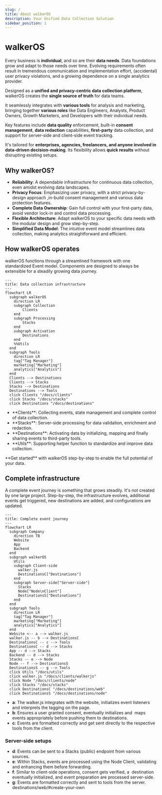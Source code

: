 ```yaml
---
slug: /
title: About walkerOS
description: Your Unified Data Collection Solution
sidebar_position: 1
---
```



# walkerOS

Every business is **individual**, and so are their **data needs**. Data
foundations grow and adapt to those needs over time. Evolving requirements often
result in tremendous communication and implementation effort, (accidental) user
privacy violations, and a growing dependence on a single analytics provider.

Designed as a **unified and privacy-centric data collection platform**, walkerOS
creates the **single source of truth** for data teams.

It seamlessly integrates with **various tools** for analysis and marketing,
bringing together **various roles** like Data Engineers, Analysts, Product
Owners, Growth Marketers, and Developers with their individual needs.

Key features include **data quality** enforcement, built-in **consent
management**, **data redaction** capabilities, **first-party** data collection,
and support for server-side and client-side event tracking.

It's tailored for **enterprises, agencies, freelancers, and anyone involved in
data-driven decision-making**. Its flexibility allows **quick results** without
disrupting existing setups.

## Why walkerOS?

- **Reliability**: A dependable infrastructure for continuous data collection,
  even amidst evolving data landscapes.
- **Privacy Focus**: Emphasizing user privacy, with a strict privacy-by-design
  approach ,in-build consent management and various data protection features.
- **Complete Data Ownership**: Gain full control with your first-party data,
  avoid vendor lock-in and control data processing.
- **Flexible Architecture**: Adapt walkerOS to your specific data needs with the
  modular design and grow step-by-step.
- **Simplified Data Model**: The intuitive event model streamlines data
  collection, making analytics straightforward and efficient.

## How walkerOS operates

walkerOS functions through a streamlined framework with one
standardized&nbsp;<Link to="walkeros/event-model">Event model</Link>. Components
are designed to always be extensible for a steadily growing data journey.

```mermaid
---
title: Data collection infrastructure
---
flowchart LR
  subgraph walkerOS
    direction LR
    subgraph Collection
        Clients
    end
    subgraph Processing
        Stacks
    end
    subgraph Activation
        Destinations
    end
    %%Utils
  end
  subgraph Tools
    direction LR
    tag["Tag Manager"]
    marketing["Marketing"]
    analytics["Analytics"]
  end
  Clients --> Destinations
  Clients --> Stacks
  Stacks --> Destinations
  Destinations --> Tools
  click Clients "/docs/clients"
  click Stacks "/docs/stacks"
  click Destinations "/docs/destinations"
```

- <Link to="clients">**Clients**</Link>: Collecting events, state management and
  complete control of data collection.
- <Link to="stacks">**Stacks**</Link>: Server-side processing for data
  validation, enrichment and redaction.
- <Link to="destinations">**Destinations**</Link>: Activating data by
  initializing, mapping and finally sharing events to third-party tools.
- <Link to="utils">**Utils**</Link>: Supporting helper function to standardize
  and improve data collection.

<Link to="walkeros/getting-started">**Get started**</Link> with walkerOS step-by-step
to enable the full potential of your data.

## Complete infrastructure

A complete event journey is something that grows steadily. It's not created by
one large project. Step-by-step, the infrastructure evolves, additional events
get triggered, new destinations are added, and configurations are updated.

```mermaid
---
title: Complete event journey
---
flowchart LR
  subgraph Company
    direction TB
    Website
    App
    Backend
  end
  subgraph walkerOS
    Utils
    subgraph Client-side
      walker.js
      DestinationsC["Destinations"]
    end
    subgraph Server-side["Server-side"]
      Stacks
      Node["Node\nClient"]
      DestinationsS["Destinations"]
    end
  end
  subgraph Tools
    direction LR
    tag["Tag Manager"]
    marketing["Marketing"]
    analytics["Analytics"]
  end
  Website <-- a --> walker.js
  walker.js -- b --> DestinationsC
  DestinationsC -- c --> Tools
  DestinationsC -- d --> Stacks
  App -- d --> Stacks
  Backend -- d --> Stacks
  Stacks -- e --> Node
  Node -- f --> DestinationsS
  DestinationsS -- g --> Tools
  click Utils "/docs/utils"
  click walker.js "/docs/clients/walkerjs"
  click Node "/docs/clients/node"
  click Stacks "/docs/stacks"
  click DestinationsC "/docs/destinations/web"
  click DestinationsS "/docs/destinations/node"
```

- **a**: The&nbsp;<Link to="clients/walkerjs/">walker.js</Link> integrates with
  the
  website,&nbsp;<Link to="clients/walkerjs/commands#initialization">initializes</Link>
  event listeners and interprets
  the&nbsp;<Link to="clients/walkerjs/tagging/">tagging</Link> on the page.
- **b**: Ensures a
  user&nbsp;<Link to="clients/walkerjs/commands#consent-management">granted
  consent</Link>,
  eventually&nbsp;<Link to="destinations/#init">initializes</Link> and
  &nbsp;<Link to="destinations/#mapping">maps</Link>
  events&nbsp;<Link to="destinations/#configuration">appropriately</Link>
  before&nbsp;<Link to="destinations/#push">pushing</Link> them
  to&nbsp;<Link to="destinations/web/">destinations</Link>.
- **c**: Events are&nbsp;<Link to="destinations/web/#create-your-own">formatted
  correctly</Link> and get sent directly to the respective tools from the
  client.

### Server-side setups

- **d**: Events can be sent to a&nbsp;<Link to="">Stacks</Link> (public)
  endpoint from various sources.
- **e**: Within&nbsp;<Link to="">Stacks</Link>, events are processed using
  the&nbsp;<Link to="">Node Client</Link>, validating and enhancing them before
  forwarding.
- **f**: Similar to client-side operations, consent gets verified, a
  &nbsp;<Link to="destinations/node/">destination</Link>
  eventually&nbsp;<Link to="destinations/node/#init">initialized</Link>, and
  event&nbsp;<Link to="destinations/node/#custom-configuration">preparation</Link>
  are processed server-side.
- **g**: Events are formatted correctly and sent to tools from the server.
  destinations/web/#create-your-own

